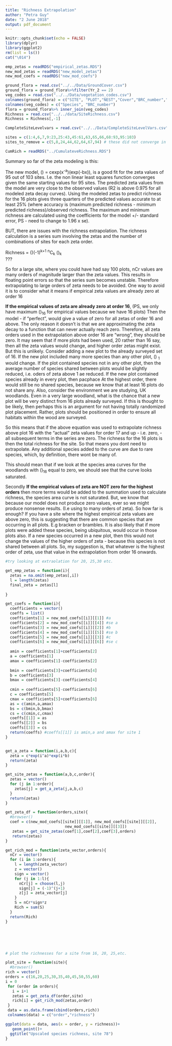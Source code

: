 ```yaml
---
title: "Richness Extrapolation"
author: "Petra Guy"
date: "2 June 2018"
output: pdf_document
---
```


```r
knitr::opts_chunk$set(echo = FALSE)
library(dplyr)
library(ggplot2)
rm(list = ls())
cat("\014")

emp_zetas = readRDS("empirical_zetas.RDS")
new_mod_zetas = readRDS("new_model_zetas")
new_mod_coefs = readRDS("new_mod_coefs")

ground_flora = read.csv("../../Data/GroundCover.csv")
ground_flora = ground_flora%>%filter(Yr_2 == 2)
veg_codes = read.csv("../../Data/vegetation_codes.csv")
colnames(ground_flora) = c("SITE", "PLOT","NEST","Cover","BRC_number","Year")
colnames(veg_codes) = c("Species", "BRC_number")
flora = ground_flora%>% inner_join(veg_codes)
Richness = read.csv("../../data/SiteRichness.csv")
Richness = Richness[,-1]

CompleteSiteLevelvars = read.csv("../../Data/CompleteSiteLevelVars.csv")

sites = c(1:4,6,7,9:23,25:43,45:61,63,65,66,68:93,95:103)
sites_to_remove = c(5,8,24,44,62,64,67,94) # these did not converge in nls

CumRich = readRDS("../CumulateveRichness.RDS")
```

Summary so far of the zeta modeling is this:

The new model, \(\zeta\) = cexp(x^-a^)(exp(-bx)), is a good fit for the zeta values of 95 out of 103 sites. I.e. the non linear least squares function converges given the same starting values for 95 sites. The predicted zeta values from the model are very close to the observed values (R2 is above 0.975 for all modeled zeta decay curves). Using the modeled zetas to predict richness for the 16 plots gives three quarters of the predicted values accurate to at least 25% (where accuracy is (maximum predicted richness - minimum predicted richness)/observed richness. The maximum and minimum richness are calculated using the coefficients for the model +/- standard error, PS - need to change to 1.96 x se). 
 

BUT, there are issues with the richness extrapolation. The richness calculation is a series sum involving the zetas and the number of combinations of sites for each zeta order.  

 Richness = \(\Sigma\)(-1)^k+1^ ^n^C~k~ \(\zeta\)~k~     
???

So for a large site, where you could have had say 100 plots, nCr values are many orders of magnitude larger than the zeta values. This results in floating point errors so that the series sum becomes unstable. Therefore extrapolating to large orders of zeta needs to be avoided. One way to avoid it is to consider what it means if empirical zeta values are already zero at order 16

 **If the empirical values of zeta are already zero at order 16**, (PS, we only have maximum \(\zeta\)~16~ for empirical values because we have 16 plots) Then the model - if "perfect", would give a value of zero for all zetas of order 16 and above. The only reason it doesn't is that we are approximating the zeta decay to a function that can never actually reach zero. Therefore, all zeta orders used in the extrapolation above order 16 are "wrong", they should be zero. It may seem that if more plots had been used, 20 rather than 16 say, then all the zeta values would change, and higher order zetas might exist. But this is unlikely. Consider adding a new plot to the already surveyed set of 16. If the new plot included many more species than any other plot, \(\zeta\) ~1~ would change. If the plot contained species not in any other plot, then the average number of species shared between plots would be slightly reduced, i.e. oders of zeta above 1 ae reduced. If the new plot contained species already in every plot, then pacphace At the highest order, there would still be no shared species, because we know that at least 16 plots do not share any. Also, consider the environment we are studying, UK woodlands. Even in a very large woodland, what is the chance that a new plot will be very distinct from 16 plots already surveyed. If this is thought to be likely, then perhaps this is an argument for not having totally randomized plot placement. Rather, plots should be positioned in order to  ensure all habitats within the wood are surveyed. 
 
So this means that if the above equation was used to extrapolate richness above plot 16 with the "actual" zeta values for order 17 and up - i.e. zero, - all subsequent terms in the series are zero. The richness for the 16 plots is then the total richness for the site. So that means you dont need to extrapolate.  Any additional species added to the curve are due to rare species, which, by definition, there wont be many of. 

This should mean that if we look at the species area curves for the woodlands with \(\zeta\)~16~ equal to zero, we should see that the curve looks saturated.

Secondly **If the empirical values of zeta are NOT zero for the highest orders** then more terms would be added to the summation used to calculate richness,  the species area curve is not saturated. But, we know that because our model does not produce zero values, ever so we might produce nonsense results. (I.e using to many orders of zeta). So how far is enough? If you have a site where the highest empirical zeta values are above zero, this is suggesting that there are common species that are occurring in all plots. E.g bracken or brambles. It is also likely that if more plots were added these species, being ubiquitous, would occur in those plots also. If a new species occurred in a new plot, then this would not change the values of the higher orders of zeta - because this species is not shared between all plots. So, my suggestion is, that whatever is the highest order of zeta, use that value in the extrapolation from order 16 onwards. 

```r
#try looking at extraolation for 20, 25,30 etc. 

get_emp_zetas = function(i){
  zetas = na.omit(emp_zetas[,i])
  l = length(zetas)
  final_zeta = zetas[l]
  
}

get_coefs = function(i){
  coefficients = vector()
  coeffs = list()
  coefficients[1] = new_mod_coefs[[i]][[1]] #a
  coefficients[2] = new_mod_coefs[[i]][[4]] #se a
  coefficients[3] = new_mod_coefs[[i]][[2]] #b
  coefficients[4] = new_mod_coefs[[i]][[5]] #se b
  coefficients[5] = new_mod_coefs[[i]][[3]] #c
  coefficients[6] = new_mod_coefs[[i]][[6]] #se c
  
  amin = coefficients[1]+coefficients[2]
  a = coefficients[1]
  amax = coefficients[1]-coefficients[2]
  
  bmin = coefficients[3]+coefficients[4]
  b = coefficients[3]
  bmax = coefficients[3]-coefficients[4]
  
  cmin = coefficients[5]-coefficients[6]
  c = coefficients[5]
  cmax = coefficients[5]+coefficients[6]
  as = c(amin,a,amax)
  bs = c(bmin,b,bmax)
  cs = c(cmin,c,cmax)
  coeffs[[1]] = as
  coeffs[[2]] = bs
  coeffs[[3]] = cs
  return(coeffs) #coeffs[[1]] is amin,a and amax for site 1
}


get_a_zeta = function(i,a,b,c){
  zeta = c*exp(i^a)*exp(i*b)
  return(zeta)
}

get_site_zetas = function(a,b,c,order){
  zetas = vector()
  for (j in 1:order){
    zetas[j] = get_a_zeta(j,a,b,c)
  }
  return(zetas)
}  

get_zeta_df = function(orders,site){
  #browser()
  coef = c(new_mod_coefs[[site]][[1]], new_mod_coefs[[site]][[2]],
                          new_mod_coefs[[site]][[3]])
   zetas = get_site_zetas(coef[1],coef[2],coef[3],orders)
   return(zetas)
}

get_rich_mod = function(zeta_vector,orders){
  nCr = vector()
  for (i in 1:orders){ 
    l = length(zeta_vector)
    z = vector()
    sign = vector()
    for (j in 1:l){
      nCr[j] = choose(l,j)
      sign[j] = (-1)^(j+1)
      z[j] = zeta_vector[j]
    }
    S = nCr*sign*z
    Rich = sum(S)
  }
  return(Rich)
}






# plot the richnesses for a site from 16, 20, 25,etc.

plot_site = function(site){
  #browser()
rich = vector()  
orders = c(16,20,25,30,35,40,45,50,55,60)
i = 0
 for (order in orders){
   i = i+1
   zetas = get_zeta_df(order,site)
   rich[i] = get_rich_mod(zetas,order)
 }
 data = as.data.frame(cbind(orders,rich))
 colnames(data) = c("order","richness")

ggplot(data = data, aes(x = order, y = richness))+
   geom_point()+
  ggtitle("Upscaled species richness, site 78")
}
```






